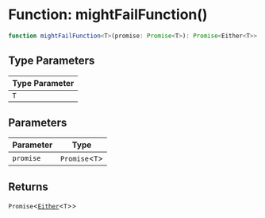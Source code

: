 # Function: mightFailFunction()

```ts
function mightFailFunction<T>(promise: Promise<T>): Promise<Either<T>>
```

## Type Parameters

| Type Parameter |
| ------ |
| `T` |

## Parameters

| Parameter | Type |
| ------ | ------ |
| `promise` | `Promise`\<`T`\> |

## Returns

`Promise`\<[`Either`](/type-aliases/Either.mdx)\<`T`\>\>
